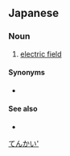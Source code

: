 ==Japanese==
{{ja-kanjitab|でん|かい|yomi=on}}

===Noun===
{{ja-noun|でんかい}}

# {{lb|ja|physics|sort=てんかい'}} [[electric field]]

====Synonyms====
* {{l|ja|電場}}

====See also====
* {{l|ja|磁界}}

[[Category:ja:Electricity|てんかい']]
